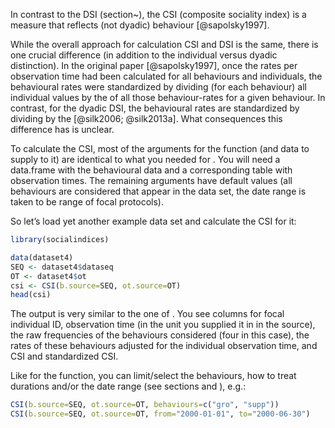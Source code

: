 
In contrast to the DSI (section~\ref{sec:dsi}), the CSI (composite sociality index) is a measure that reflects \textit{individual} (not dyadic) behaviour [@sapolsky1997].

While the overall approach for calculation CSI and DSI is the same, there is one crucial difference (in addition to the individual versus dyadic distinction). In the original paper [@sapolsky1997], once the rates per observation time had been calculated for all behaviours and individuals, the behavioural rates were standardized by dividing (for each behaviour) all individual values by the \textit{median} of all those behaviour-rates for a given behaviour. In contrast, for the dyadic DSI, the behavioural rates are standardized by dividing by the \textit{mean} [@silk2006; @silk2013a]. What consequences this difference has is unclear.\footnote{except that the group mean of CSI scores is not by definition 1, whereas for the DSI it is 1.}

To calculate the CSI, most of the arguments for the function \texttt{CSI()} \index{CSI()@\texttt{CSI()}} (and data to supply to it) are identical to what you needed for \texttt{DSI()}. You will need a data.frame with the behavioural data and a corresponding table with observation times. The remaining arguments have default values\footnote{in fact, you can also omit the observation time source, which essentially means that you assume equal observation times for all individuals, which is likely to be unrealistic, though. So better supply this table...} (all behaviours are considered that appear in the data set, the date range is taken to be range of focal protocols).

So let's load yet another example data set\footnote{don't forget to attach the library if you haven't done so already (\texttt{library(socialindices)})} and calculate the CSI for it:

```r
library(socialindices)
```

```r
data(dataset4)
SEQ <- dataset4$dataseq
OT <- dataset4$ot
csi <- CSI(b.source=SEQ, ot.source=OT)
head(csi)
```

The output is very similar to the one of \texttt{DSI}. You see columns for focal individual ID, observation time (in the unit you supplied it in in the source), the raw frequencies of the behaviours considered (four in this case), the rates of these behaviours adjusted for the individual observation time, and CSI and standardized CSI.

Like for the \texttt{DSI()} function, you can limit/select the behaviours, how to treat durations and/or the date range (see sections \ref{subsec:behdur} and \ref{subsec:temporal}), e.g.:

```r
CSI(b.source=SEQ, ot.source=OT, behaviours=c("gro", "supp"))
CSI(b.source=SEQ, ot.source=OT, from="2000-01-01", to="2000-06-30")
```


